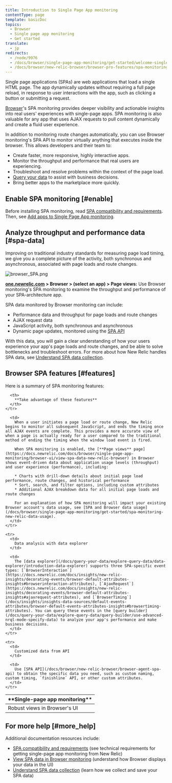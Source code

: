```yaml
---
title: Introduction to Single Page App monitoring
contentType: page
template: basicDoc
topics:
  - Browser
  - Single page app monitoring
  - Get started
translate:
  - jp
redirects:
  - /node/9976
  - /docs/browser/single-page-app-monitoring/get-started/welcome-single-page-app-monitoring
  - /docs/browser/new-relic-browser/browser-pro-features/spa-monitoring
---
```


Single page applications (SPAs) are web applications that load a single HTML page. The app dynamically updates without requiring a full page reload, in response to user interactions with the app, such as clicking a button or submitting a request.

[Browser](/docs/browser/new-relic-browser/getting-started/new-relic-browser)'s SPA monitoring provides deeper visibility and actionable insights into real users' experiences with single-page apps. SPA monitoring is also valuable for any app that uses AJAX requests to pull content dynamically and create a fluid user experience.

In addition to monitoring route changes automatically, you can use Browser monitoring's SPA API to monitor virtually anything that executes inside the browser. This allows developers and their team to:

* Create faster, more responsive, highly interactive apps.
* Monitor the throughput and performance that real users are experiencing.
* Troubleshoot and resolve problems within the context of the page load.
* [Query your data](/docs/using-new-relic/data/understand-data/query-new-relic-data) to assist with business decisions.
* Bring better apps to the marketplace more quickly.

## Enable SPA monitoring [#enable]

Before installing SPA monitoring, read [SPA compatibility and requirements](https://docs.newrelic.com/docs/browser/single-page-app-monitoring/get-started/spa-compatibility-requirements). Then, see [Add apps to Single Page App monitoring](/docs/browser/single-page-app-monitoring/get-started/add-apps-single-page-app-monitoring).

## Analyze throughput and performance data [#spa-data]

Improving on traditional industry standards for measuring page load timing, we give you a complete picture of the activity, both synchronous and asynchronous, associated with page loads and route changes.

![browser_SPA.png](./images/browser_SPA.png "browser_SPA.png")

**[one.newrelic.com](https://one.newrelic.com) > Browser > (select an app) > Page views:** Use Browser monitoring's SPA monitoring to examine the throughput and performance of your SPA-architecture app.

SPA data monitored by Browser monitoring can include:

* Performance data and throughput for page loads and route changes
* AJAX request data
* JavaScript activity, both synchronous and asynchronous
* Dynamic page updates, monitored using the [SPA API](/docs/browser/new-relic-browser/browser-agent-spa-api)

With this data, you will gain a clear understanding of how your users experience your app's page loads and route changes, and be able to solve bottlenecks and troubleshoot errors. For more about how New Relic handles SPA data, see [Understand SPA data collection](/docs/browser/single-page-app-monitoring/use-spa-data/understand-spa-data-collection).

## Browser SPA features [#features]

Here is a summary of SPA monitoring features:

<Table>
  <thead>
    <tr>
      <th style={{ width: "200px" }}>
        **Single-page app monitoring**
      </th>

      <th>
        **Take advantage of these features**
      </th>
    </tr>
  </thead>

  <tbody>
    <tr>
      <td>
        Robust views in Browser's UI
      </td>

      <td>
        When a user initiates a page load or route change, New Relic begins to monitor all subsequent JavaScript, and ends the timing once all AJAX events are complete. This provides a more accurate view of when a page is actually ready for a user compared to the traditional method of ending the timing when the window load event is fired.

        When SPA monitoring is enabled, the [**Page views** page](https://docs.newrelic.com/docs/browser/single-page-app-monitoring/browser-ui/view-spa-data-new-relic-browser) in Browser shows event-driven data about application usage levels (throughput) and user experience (performance), including:

        * Charts with drill-down details about initial page load performance, route changes, and historical performance
        * Sort, search, and filter options, including custom attributes
        * Additional AJAX breakdown data for all initial page loads and route changes

        For an explanation of how SPA monitoring will impact your existing Browser account's data usage, see [SPA and Browser data usage](/docs/browser/single-page-app-monitoring/get-started/spa-monitoring-new-relic-data-usage).
      </td>
    </tr>

    <tr>
      <td>
        Data analysis with data explorer
      </td>

      <td>
        The [data explorer](/docs/query-your-data/explore-query-data/data-explorer/introduction-data-explorer) supports three SPA-specific event types: [`BrowserInteraction`](https://docs.newrelic.com/docs/insights/new-relic-insights/decorating-events/browser-default-attributes-insights#browserinteraction-attributes), [`AjaxRequest`](https://docs.newrelic.com/docs/insights/new-relic-insights/decorating-events/browser-default-attributes-insights#ajaxrequest-attributes), and [`BrowserTiming`](/docs/insights/insights-data-sources/default-events-attributes/browser-default-events-attributes-insights#browsertiming-attributes). You can query these events in the [query builder](/docs/query-your-data/explore-query-data/query-builder/use-advanced-nrql-mode-specify-data) to analyze your app's performance and make business decisions.
      </td>
    </tr>

    <tr>
      <td>
        Customized data from API
      </td>

      <td>
        Use [SPA API](/docs/browser/new-relic-browser/browser-agent-spa-api) to obtain the specific data you need, such as custom naming, custom timing, `finishline` API, or other custom attributes.
      </td>
    </tr>
  </tbody>
</Table>

## For more help [#more_help]

Additional documentation resources include:

* [SPA compatibility and requirements](/docs/browser/single-page-app-monitoring/get-started/spa-compatibility-requirements) (see technical requirements for getting single-page app monitoring from New Relic)
* [View SPA data in Browser monitoring](/docs/browser/single-page-app-monitoring/browser-ui/view-spa-data-new-relic-browser) (understand how Browser displays your data in the UI)
* [Understand SPA data collection](/docs/browser/single-page-app-monitoring/browser-ui/understand-spa-data-collection) (learn how we collect and save your SPA data)
